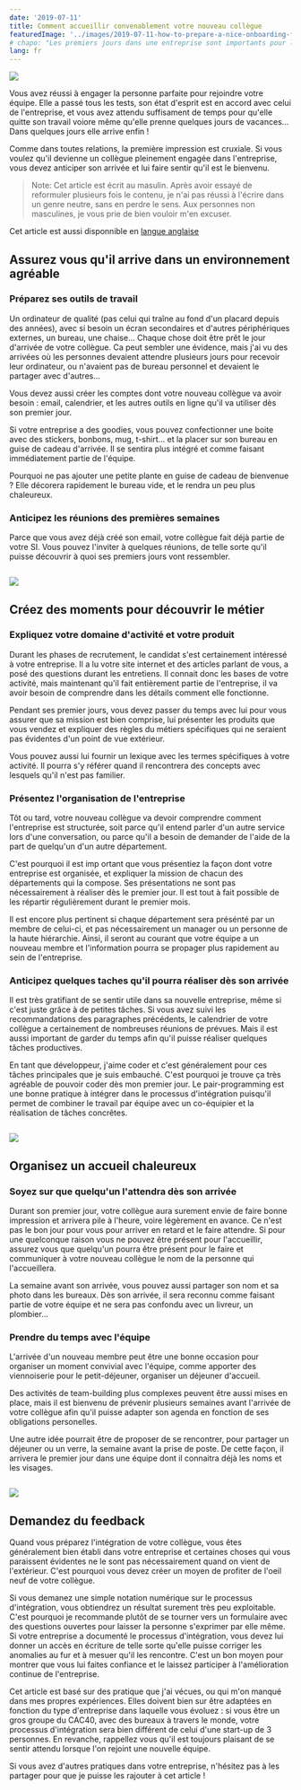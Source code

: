 ```yaml
---
date: '2019-07-11'
title: Comment accueillir convenablement votre nouveau collègue
featuredImage: '../images/2019-07-11-how-to-prepare-a-nice-onboarding-for-your-new-team-member/welcome.jpeg'
# chapo: "Les premiers jours dans une entreprise sont importants pour les nouveaux employés. Il est donc nécessaire d'anticiper ce moment pour préparer un accueil agréable à votre collègue"
lang: fr
---
```


<Image align="right"
  caption="Photo par Aaron Burden sur Unsplash">

![](../images/2019-07-11-how-to-prepare-a-nice-onboarding-for-your-new-team-member/welcome.jpeg)

</Image>

Vous avez réussi à engager la personne parfaite pour rejoindre votre équipe. Elle a passé tous les tests, son état d'esprit est en accord avec celui de l'entreprise, et vous avez attendu suffisament de temps pour qu'elle quitte son travail voiore même qu'elle prenne quelques jours de vacances... Dans quelques jours elle arrive enfin !

Comme dans toutes relations, la première impression est cruxiale. Si vous voulez qu'il devienne un collègue pleinement engagée dans l'entreprise, vous devez anticiper son arrivée et lui faire sentir qu'il est le bienvenu.

> Note: Cet article est écrit au masulin. Après avoir essayé de reformuler plusieurs fois le contenu, je n'ai pas réussi à l'écrire dans un genre neutre, sans en perdre le sens. Aux personnes non masculines, je vous prie de bien vouloir m'en excuser.

Cet article est aussi disponnible en [langue anglaise](/en/2019-07-11-how-to-prepare-a-nice-onboarding-for-your-new-team-member/) 

## Assurez vous qu'il arrive dans un environnement agréable

### Préparez ses outils de travail

Un ordinateur de qualité (pas celui qui traîne au fond d'un placard depuis des années), avec si besoin un écran secondaires et d'autres périphériques externes, un bureau, une chaise... Chaque chose doit être prêt le jour d'arrivée de votre collègue. Ca peut sembler une évidence, mais j'ai vu des arrivées où les personnes devaient attendre plusieurs jours pour recevoir leur ordinateur, ou n'avaient pas de bureau personnel et devaient le partager avec d'autres...

Vous devez aussi créer les comptes dont votre nouveau collègue va avoir besoin : email, calendrier, et les autres outils en ligne qu'il va utiliser dès son premier jour.

Si votre entreprise a des goodies, vous pouvez confectionner une boite avec des stickers, bonbons, mug, t-shirt... et la placer sur son bureau en guise de cadeau d'arrivée. Il se sentira plus intégré et comme faisant immédiatement partie de l'équipe.

Pourquoi ne pas ajouter une petite plante en guise de cadeau de bienvenue ? Elle décorera rapidement le bureau vide, et le rendra un peu plus chaleureux.

### Anticipez les réunions des premières semaines

Parce que vous avez déjà créé son email, votre collègue fait déjà partie de votre SI. Vous pouvez l'inviter à quelques réunions, de telle sorte qu'il puisse découvrir à quoi ses premiers jours vont ressembler.

<Image 
  caption="Photo par Tran Mau Tri Tam sur Unsplash">

![](../images/2019-07-11-how-to-prepare-a-nice-onboarding-for-your-new-team-member/plant.jpeg)

</Image>

## Créez des moments pour découvrir le métier

### Expliquez votre domaine d'activité et votre produit

Durant les phases de recrutement, le candidat s'est certainement intéressé à votre entreprise. Il a lu votre site internet et des articles parlant de vous, a posé des questions durant les entretiens. Il connait donc les bases de votre activité, mais maintenant qu'il fait entièrement partie de l'entreprise, il va avoir besoin de comprendre dans les détails comment elle fonctionne.

Pendant ses premier jours, vous devez passer du temps avec lui pour vous assurer que sa mission est bien comprise, lui présenter les produits que vous vendez et expliquer des règles du métiers spécifiques qui ne seraient pas évidentes d'un point de vue extérieur.

Vous pouvez aussi lui fournir un lexique avec les termes spécifiques à votre activité. Il pourra s'y référer quand il rencontrera des concepts avec lesquels qu'il n'est pas familier.

### Présentez l'organisation de l'entreprise

Tôt ou tard, votre nouveau collègue va devoir comprendre comment l'entreprise est structurée, soit parce qu'il entend parler d'un autre service lors d'une conversation, ou parce qu'il a besoin de demander de l'aide de la part de quelqu'un d'un autre département.

C'est pourquoi il est imp ortant que vous présentiez la façon dont votre entreprise est organisée, et expliquer la mission de chacun des départements qui la compose. Ses présentations ne sont pas nécessairement à réaliser dès le premier jour. Il est tout à fait possible de les répartir régulièrement durant le premier mois.

Il est encore plus pertinent si chaque département sera présénté par un membre de celui-ci, et pas nécessairement un manager ou un personne de la haute hiérarchie. Ainsi, il seront au courant que votre équipe a un nouveau membre et l'information pourra se propager plus rapidement au sein de l'entreprise.

### Anticipez quelques taches qu'il pourra réaliser dès son arrivée

Il est très gratifiant de se sentir utile dans sa nouvelle entreprise, même si c'est juste grâce à de petites tâches. Si vous avez suivi les recommandations des paragraphes précédents, le calendrier de votre collègue a certainement de nombreuses réunions de prévues. Mais il est aussi important de garder du temps afin qu'il puisse réaliser quelques tâches productives.

En tant que développeur, j'aime coder et c'est généralement pour ces tâches principales que je suis embauché. C'est pourquoi je trouve ça très agréable de pouvoir coder dès mon premier jour. Le pair-programming est une bonne pratique à intégrer dans le processus d'intégration puisqu'il permet de combiner le travail par équipe avec un co-équipier et la réalisation de tâches concrêtes.


<Image 
  caption="Photo par NESA by Makers sur Unsplash">

![](../images/2019-07-11-how-to-prepare-a-nice-onboarding-for-your-new-team-member/programming.jpeg)

</Image>


## Organisez un accueil chaleureux

### Soyez sur que quelqu'un l'attendra dès son arrivée

Durant son premier jour, votre collègue aura surement envie de faire bonne impression et arrivera pile à l'heure, voire légèrement en avance. Ce n'est pas le bon jour pour vous pour arriver en retard et le faire attendre. Si pour une quelconque raison vous ne pouvez être présent pour l'accueillir, assurez vous que quelqu'un pourra être présent pour le faire et communiquer à votre nouveau collègue le nom de la personne qui l'accueillera.

La semaine avant son arrivée, vous pouvez aussi partager son nom et sa photo dans les bureaux. Dès son arrivée, il sera reconnu comme faisant partie de votre équipe et ne sera pas confondu avec un livreur, un plombier...

### Prendre du temps avec l'équipe

L'arrivée d'un nouveau membre peut être une bonne occasion pour organiser un moment convivial avec l'équipe, comme apporter des viennoiserie pour le petit-déjeuner, organiser un déjeuner d'accueil.

Des activités de team-building plus complexes peuvent être aussi mises en place, mais il est bienvenu de prévenir plusieurs semaines avant l'arrivée de votre collègue afin qu'il puisse adapter son agenda en fonction de ses obligations personelles.

Une autre idée pourrait être de proposer de se rencontrer, pour partager un déjeuner ou un verre, la semaine avant la prise de poste. De cette façon, il arrivera le premier jour dans une équipe dont il connaitra déjà les noms et les visages.

<Image 
  caption="Photo par Giovanna Gomes sur Unsplash">

![](../images/2019-07-11-how-to-prepare-a-nice-onboarding-for-your-new-team-member/beer.jpeg)

</Image>

## Demandez du feedback 

Quand vous préparez l'intégration de votre collègue, vous êtes généralement bien établi dans votre entreprise et certaines choses qui vous paraissent évidentes ne le sont pas nécessairement quand on vient de l'extérieur.
C'est pourquoi vous devez créer un moyen de profiter de l'oeil neuf de votre collègue.

Si vous demanez une simple notation numérique sur le processus d'intégration, vous obtiendrez un résultat surement très peu exploitable. C'est pourquoi je recommande plutôt de se tourner vers un formulaire avec des questions ouvertes pour laisser la personne s'exprimer par elle même. Si votre entreprise a documenté le processus d'intégration, vous devez lui donner un accès en écriture de telle sorte qu'elle puisse corriger les anomalies au fur et à mesuer qu'il les rencontre. C'est un bon moyen pour montrer que vous lui faites confiance et le laissez participer à l'amélioration continue de l'entreprise.

Cet article est basé sur des pratique que j'ai vécues, ou qui m'on manqué dans mes propres expériences. Elles doivent bien sur être adaptées en fonction du type d'entreprise dans laquelle vous évoluez : si vous être un gros groupe du CAC40, avec des bureaux à travers le monde, votre processus d'intégration sera bien différent de celui d'une start-up de 3 personnes. En revanche, rappellez vous qu'il est toujours plaisant de se sentir attendu lorsque l'on rejoint une nouvelle équipe.

Si vous avez d'autres pratiques dans votre entreprise, n'hésitez pas à les partager pour que je puisse les rajouter à cet article !
